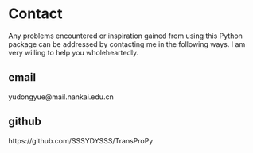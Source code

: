 # Contact

Any problems encountered or inspiration gained from using this Python package can be addressed by contacting me in the following ways. I am very willing to help you wholeheartedly.



::: {.panel-tabset}

## email
yudongyue@mail.nankai.edu.cn

## github
https://github.com/SSSYDYSSS/TransProPy

:::

